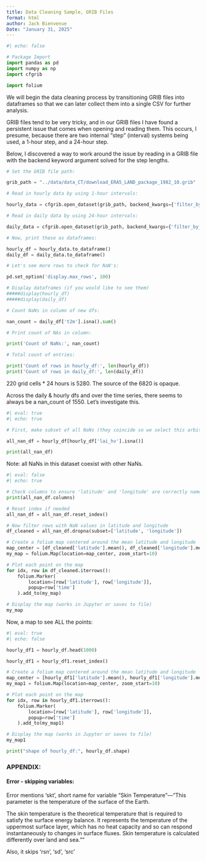 ```yaml
---
title: Data Cleaning Sample, GRIB Files
format: html
author: Jack Bienvenue
Date: "January 31, 2025"
---
```


``` python
#| echo: false

# Package Import
import pandas as pd
import numpy as np
import cfgrib

import folium
```

We will begin the data cleaning process by transitioning GRIB files into dataframes so that we can later collect them into a single CSV for further analysis.

GRIB files tend to be very tricky, and in our GRIB files I have found a persistent issue that comes when opening and reading them. This occurs, I presume, because there are two internal "step" (interval) systems being used, a 1-hour step, and a 24-hour step.

Below, I discovered a way to work around the issue by reading in a GRIB file with the backend keyword argument solved for the step lengths.



```python
# Set the GRIB file path:

grib_path = "../data/data_CT/download_ERA5_LAND_package_1982_10.grib"

# Read in hourly data by using 1-hour intervals:

hourly_data = cfgrib.open_dataset(grib_path, backend_kwargs={'filter_by_keys': {'typeOfLevel': 'surface', 'step': 1}})

# Read in daily data by using 24-hour intervals:

daily_data = cfgrib.open_dataset(grib_path, backend_kwargs={'filter_by_keys': {'typeOfLevel': 'surface', 'step': 24}})

# Now, print these as dataframes:

hourly_df = hourly_data.to_dataframe()
daily_df = daily_data.to_dataframe()

# Let's see more rows to check for NaN's:

pd.set_option('display.max_rows', 100)

# Display dataframes (if you would like to see them)
#####display(hourly_df)
#####display(daily_df)

# Count NaNs in column of new dfs:

nan_count = daily_df['t2m'].isna().sum()

# Print count of NAs in column:

print('Count of NaNs:', nan_count)

# Total count of entries:

print('Count of rows in hourly_df:', len(hourly_df))
print('Count of rows in daily_df:', len(daily_df))
```

220 grid cells * 24 hours is 5280. The source of the 6820 is opaque.

Across the daily & hourly dfs and over the time series, there seems to always be a nan_count of 1550. Let's investigate this.

```python
#| eval: true
#| echo: true

# First, make subset of all NaNs (they coincide so we select this arbitrary column):

all_nan_df = hourly_df[hourly_df['lai_hv'].isna()]

print(all_nan_df)
```

Note: all NaNs in this dataset coexist with other NaNs.

```python
#| eval: false
#| echo: true

# Check columns to ensure 'latitude' and 'longitude' are correctly named
print(all_nan_df.columns)

# Reset index if needed
all_nan_df = all_nan_df.reset_index()

# Now filter rows with NaN values in latitude and longitude
df_cleaned = all_nan_df.dropna(subset=['latitude', 'longitude'])

# Create a folium map centered around the mean latitude and longitude
map_center = [df_cleaned['latitude'].mean(), df_cleaned['longitude'].mean()]
my_map = folium.Map(location=map_center, zoom_start=10)

# Plot each point on the map
for idx, row in df_cleaned.iterrows():
    folium.Marker(
        location=[row['latitude'], row['longitude']],
        popup=row['time']
    ).add_to(my_map)

# Display the map (works in Jupyter or saves to file)
my_map

```

Now, a map to see ALL the points:

``` python
#| eval: true
#| echo: false

hourly_df1 = hourly_df.head(1000)

hourly_df1 = hourly_df1.reset_index()

# Create a folium map centered around the mean latitude and longitude
map_center = [hourly_df1['latitude'].mean(), hourly_df1['longitude'].mean()]
my_map1 = folium.Map(location=map_center, zoom_start=10)

# Plot each point on the map
for idx, row in hourly_df1.iterrows():
    folium.Marker(
        location=[row['latitude'], row['longitude']],
        popup=row['time']
    ).add_to(my_map1)

# Display the map (works in Jupyter or saves to file)
my_map1
```

```python
print("shape of hourly_df:", hourly_df.shape)
```

### APPENDIX:

#### Error - skipping variables:

Error mentions 'skt', short name for variable "Skin Temperature"---"This parameter is the temperature of the surface of the Earth.

The skin temperature is the theoretical temperature that is required to satisfy the surface energy balance. It represents the temperature of the uppermost surface layer, which has no heat capacity and so can respond instantaneously to changes in surface fluxes. Skin temperature is calculated differently over land and sea.""

Also, it skips 'rsn', 'sd', 'src'
